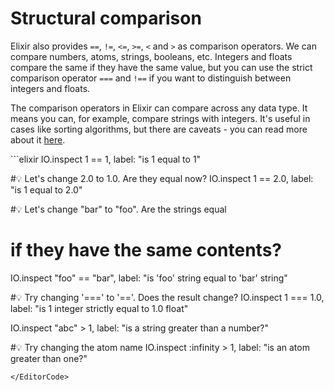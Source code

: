 
# Structural comparison

Elixir also provides `==`, `!=`, `<=`, `>=`, `<` and `>` as comparison operators. We can compare numbers, atoms, strings, booleans, etc. Integers and floats compare the same if they have the same value, but you can use the strict comparison operator `===` and `!==` if you want to distinguish between integers and floats.

The comparison operators in Elixir can compare across any data type. It means you can, for example, compare strings with integers. It's useful in cases like sorting algorithms, but there are caveats - you can read more about it [here](https://hexdocs.pm/elixir/Kernel.html#module-structural-comparison).

<EditorCode>
```elixir
IO.inspect 1 == 1, label: "is 1 equal to 1"

#💡 Let's change 2.0 to 1.0. Are they equal now?
IO.inspect 1 == 2.0, label: "is 1 equal to 2.0"

#💡 Let's change "bar" to "foo". Are the strings equal
# if they have the same contents?
IO.inspect "foo" == "bar",
  label: "is 'foo' string equal to 'bar' string"

#💡 Try changing '===' to '=='. Does the result change?
IO.inspect 1 === 1.0,
  label: "is 1 integer strictly equal to 1.0 float"

IO.inspect "abc" > 1, label: "is a string greater than a number?"

#💡 Try changing the atom name
IO.inspect :infinity > 1, label: "is an atom greater than one?"
```
</EditorCode>

